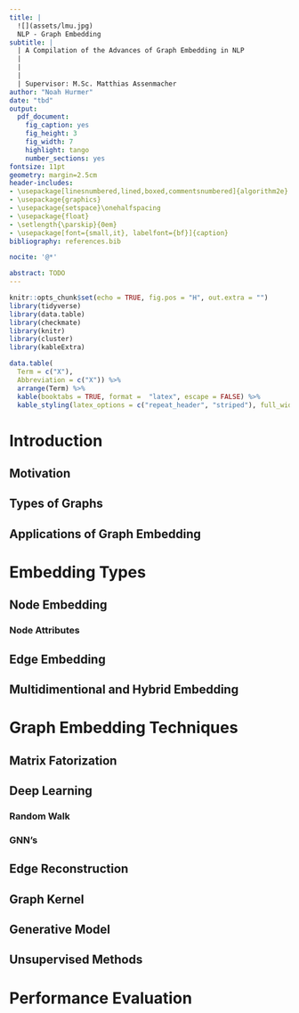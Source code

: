 ```yaml
---
title: |
  ![](assets/lmu.jpg)
  NLP - Graph Embedding
subtitle: |
  | A Compilation of the Advances of Graph Embedding in NLP
  |
  |
  |
  | Supervisor: M.Sc. Matthias Assenmacher
author: "Noah Hurmer"
date: "tbd"
output:
  pdf_document:
    fig_caption: yes
    fig_height: 3
    fig_width: 7
    highlight: tango
    number_sections: yes
fontsize: 11pt
geometry: margin=2.5cm
header-includes:
- \usepackage[linesnumbered,lined,boxed,commentsnumbered]{algorithm2e}
- \usepackage{graphics}
- \usepackage{setspace}\onehalfspacing
- \usepackage{float}
- \setlength{\parskip}{0em}
- \usepackage[font={small,it}, labelfont={bf}]{caption}
bibliography: references.bib

nocite: '@*'

abstract: TODO
---
```

\newpage


```r
knitr::opts_chunk$set(echo = TRUE, fig.pos = "H", out.extra = "")
library(tidyverse)
library(data.table)
library(checkmate)
library(knitr)
library(cluster)
library(kableExtra)
```

\newpage

\newcounter{savepage}
\pagenumbering{Roman}

\setcounter{tocdepth}{4}
\tableofcontents

\newpage

\listoftables


\listoffigures


\section*{List of abbreviations}

```r
data.table(
  Term = c("X"),
  Abbreviation = c("X")) %>%
  arrange(Term) %>%
  kable(booktabs = TRUE, format =  "latex", escape = FALSE) %>%
  kable_styling(latex_options = c("repeat_header", "striped"), full_width = TRUE)
```


\newpage

\setcounter{savepage}{\arabic{page}}

\pagenumbering{arabic}

# Introduction



## Motivation

## Types of Graphs

\begin{itemize}
  \item{What is a Graph}
  \item{Directional Graphs}
  \item{Weighted Graphs}
  \item{Semantic Graphs}
  \item{Knowledge Graphs}
\end{itemize}

## Applications of Graph Embedding

\begin{itemize}
  \item{Visualization}
  \item{Network Compression}
  \item{Network Partitioning}
  \item{Node Classification}
  \item{Link Prediction}
\end{itemize}

# Embedding Types

## Node Embedding

### Node Attributes

## Edge Embedding

## Multidimentional and Hybrid Embedding

  \begin{itemize}
    \item{Nodes of different Types}
    \item{different Relations of differing Magnitudes}
  \end{itemize}

# Graph Embedding Techniques

## Matrix Fatorization

## Deep Learning

### Random Walk

### GNN's

## Edge Reconstruction

## Graph Kernel

## Generative Model

## Unsupervised Methods




# Performance Evaluation




\section{References}
